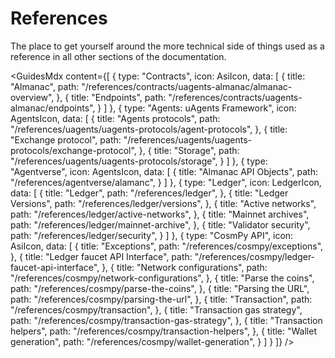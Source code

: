 # References

<div className="nx-text-fetch-content">
  The place to get yourself around the more technical side of things used as a reference in all other sections of the documentation.
</div>


<GuidesMdx content={[
  {
    type: "Contracts",
    icon: AsiIcon,
    data: [
      {
        title: "Almanac",
        path: "/references/contracts/uagents-almanac/almanac-overview",
      },
      {
        title: "Endpoints",
        path: "/references/contracts/uagents-almanac/endpoints",
      }
    ]
  },
  {
    type: "Agents: uAgents Framework",
    icon: AgentsIcon,
    data: [
      {
        title: "Agents protocols",
        path: "/references/uagents/uagents-protocols/agent-protocols",
      },
      {
        title: "Exchange protocol",
        path: "/references/uagents/uagents-protocols/exchange-protocol",
      },
      {
        title: "Storage",
        path: "/references/uagents/uagents-protocols/storage",
      }
    ]
  },
  {
    type: "Agentverse",
    icon: AgentsIcon,
    data: [
      {
        title: "Almanac API Objects",
        path: "/references/agentverse/alamanc",
      }
    ]
  },
  {
    type: "Ledger",
    icon: LedgerIcon,
    data: [
      {
        title: "Ledger",
        path: "/references/ledger",
      },
      {
        title: "Ledger Versions",
        path: "/references/ledger/versions",
      },
      {
        title: "Active networks",
        path: "/references/ledger/active-networks",
      },
      {
        title: "Mainnet archives",
        path: "/references/ledger/mainnet-archive",
      },
      {
        title: "Validator security",
        path: "/references/ledger/security",
      }
    ]
  },
  {
    type: "CosmPy API",
    icon: AsiIcon, 
    data: [
      {
        title: "Exceptions",
        path: "/references/cosmpy/exceptions",
      },
      {
        title: "Ledger faucet API Interface",
        path: "/references/cosmpy/ledger-faucet-api-interface",
      },
      {
        title: "Network configurations",
        path: "/references/cosmpy/network-configurations",
      },
      {
        title: "Parse the coins",
        path: "/references/cosmpy/parse-the-coins",
      },
      {
        title: "Parsing the URL",
        path: "/references/cosmpy/parsing-the-url",
      },
      {
        title: "Transaction",
        path: "/references/cosmpy/transaction",
      },
      {
        title: "Transaction gas strategy",
        path: "/references/cosmpy/transaction-gas-strategy",
      },
      {
        title: "Transaction helpers",
        path: "/references/cosmpy/transaction-helpers",
      },
      {
        title: "Wallet generation",
        path: "/references/cosmpy/wallet-generation",
      }
    ]
  }
]} />

<div className="nx-mb-8"></div>
